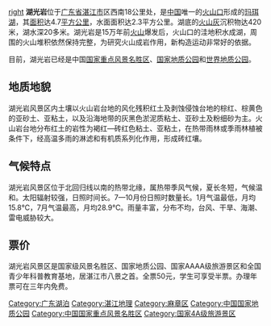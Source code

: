 [[file:HuGuangYan.jpg|right]]
'''湖光岩'''位于[[广东省|广东省]][[湛江市|湛江市]]区西南18公里处，是[[中国|中国]]唯一的[[火山口|火山口]]形成的[[玛珥湖|玛珥湖]]，其[[面积|面积]]达4.7[[平方公里|平方公里]]，水面面积达2.3平方公里。湖底的[[火山灰|火山灰]]沉积物达420米，湖水深20多米。湖光岩是15万年前[[火山|火山]]爆发后，火山口的洼地积水成湖，周围的火山堆积依然保持完整，为研究火山成岩作用，新构造运动非常好的依据。

目前，湖光岩已经是中国[[国家重点风景名胜区|国家重点风景名胜区]]、[[中国国家地质公园|国家地质公园]]和[[世界地质公园|世界地质公园]]。



==地质地貌==

湖光岩风景区内土壤以火山岩台地的风化残积红土及剥蚀侵蚀台地的棕红、棕黄色的亚砂土、亚粘土，以及沿海地带的灰黑色淤泥质粘土、亚砂土及粉细砂为主。火山岩台地分布红土的岩性为褐红—砖红色粘土、亚粘土，在热带雨林或季雨林植被条件下，经高温多雨的淋滤和有机质系列化作用，形成砖红壤。 

==气候特点==

湖光岩风景区位于北回归线以南的热带北缘，属热带季风气候，夏长冬短，气候温和。太阳辐射较强，日照时间长。7—10月份日照时数量长。1月气温最低，月均15.8℃，7月气温最高，月均28.9℃。雨量丰富，分布不均，台风、干旱、海潮、雷电威胁较大。

==票价==
湖光岩风景区是国家级风景名胜区、国家地质公园、国家AAAA级旅游景区和全国青少年科普教育基地，居湛江市八景之首。全票50元，学生可享受半票。办理年票可在三年内免费。


{{中国国家地质公园|44}}
{{coord|21|08|49|N|110|16|49|E|display=title|scale:100000}}
{{DEFAULTSORT:H湖}}
[[Category:广东湖泊|Category:广东湖泊]]
[[Category:湛江地理|Category:湛江地理]]
[[Category:麻章区|Category:麻章区]]
[[Category:中国国家地质公园|Category:中国国家地质公园]]
[[Category:中国国家重点风景名胜区|Category:中国国家重点风景名胜区]]
[[Category:国家4A级旅游景区|Category:国家4A级旅游景区]]